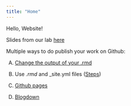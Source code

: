```yaml
---
title: "Home"
---
```

Hello, Website!

Slides from our lab [here](ppt/Github_websites.html) 

Multiple ways to do publish your work on Github:

A.  [Change the output of your .rmd](https://github.com/AnaBVA/github_websites_test/blob/main/ouput_header.md)

B.  Use *.rmd* and \_site.yml files ([Steps](https://anabva.github.io/github_websites_test/ppt/Github_websites.html#/steps))

C.  [Github pages](https://pages.github.com/)

D.  [Blogdown](https://bookdown.org/yihui/blogdown/)



